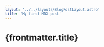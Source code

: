 ---
layout: '../../layouts/BlogPostLayout.astro'
title: 'My first MDX post'
---

# {frontmatter.title}